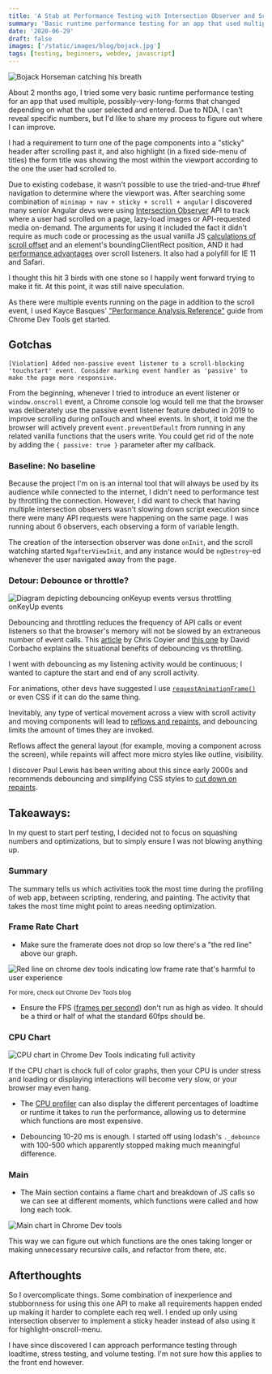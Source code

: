 ```yaml
---
title: 'A Stab at Performance Testing with Intersection Observer and Scroll events'
summary: 'Basic runtime performance testing for an app that used multiple, possibly-very-long-forms'
date: '2020-06-29'
draft: false
images: ['/static/images/blog/bojack.jpg']
tags: [testing, beginners, webdev, javascript]
---
```


![Bojack Horseman catching his breath](/static/images/blog/bojack.jpg)

About 2 months ago, I tried some very basic runtime performance testing for an app that used multiple, possibly-very-long-forms that changed depending on what the user selected and entered. Due to NDA, I can't reveal specific numbers, but I'd like to share my process to figure out where I can improve.

I had a requirement to turn one of the page components into a "sticky" header after scrolling past it, and also highlight (in a fixed side-menu of titles) the form title was showing the most within the viewport according to the one the user had scrolled to.

Due to existing codebase, it wasn't possible to use the tried-and-true #href navigation to determine where the viewport was. After searching some combination of `minimap + nav + sticky + scroll + angular` I discovered many senior Angular devs were using [Intersection Observer](https://developer.mozilla.org/en-US/docs/Web/API/Intersection_Observer_API) API to track where a user had scrolled on a page, lazy-load images or API-requested media on-demand. The arguments for using it included the fact it didn't require as much code or processing as the usual vanilla JS [calculations of scroll offset](https://www.html5rocks.com/en/tutorials/speed/scrolling/) and an element's boundingClientRect position, AND it had [performance advantages](https://itnext.io/1v1-scroll-listener-vs-intersection-observers-469a26ab9eb6) over scroll listeners. It also had a polyfill for IE 11 and Safari.

I thought this hit 3 birds with one stone so I happily went forward trying to make it fit. At this point, it was still naive speculation.

As there were multiple events running on the page in addition to the scroll event, I used Kayce Basques' ["Performance Analysis Reference"](https://developers.google.com/web/tools/chrome-devtools/evaluate-performance/reference) guide from Chrome Dev Tools get started.

## Gotchas

`[Violation] Added non-passive event listener to a scroll-blocking 'touchstart' event. Consider marking event handler as 'passive' to make the page more responsive.`

From the beginning, whenever I tried to introduce an event listener or `window.onscroll` event, a Chrome console log would tell me that the browser was deliberately use the passive event listener feature debuted in 2019 to improve scrolling during onTouch and wheel events. In short, it told me the browser will actively prevent `event.preventDefault` from running in any related vanilla functions that the users write. You could get rid of the note by adding the `{ passive: true }` parameter after my callback.

### Baseline: No baseline

Because the project I'm on is an internal tool that will always be used by its audience while connected to the internet, I didn't need to performance test by throttling the connection. However, I did want to check that having multiple intersection observers wasn't slowing down script execution since there were many API requests were happening on the same page. I was running about 6 observers, each observing a form of variable length.

The creation of the intersection observer was done `onInit`, and the scroll watching started `NgafterViewInit`, and any instance would be `ngDestroy`-ed whenever the user navigated away from the page.

### Detour: Debounce or throttle?

![Diagram depicting debouncing onKeyup events versus throttling onKeyUp events](https://guide.meteor.com/images/throttle-vs-debounce.png)

Debouncing and throttling reduces the frequency of API calls or event listeners so that the browser's memory will not be slowed by an extraneous number of event calls. This [article](https://css-tricks.com/the-difference-between-throttling-and-debouncing/) by Chris Coyier and [this one](https://css-tricks.com/debouncing-throttling-explained-examples/) by David Corbacho explains the situational benefits of debouncing vs throttling.

I went with debouncing as my listening activity would be continuous; I wanted to capture the start and end of any scroll activity.

For animations, other devs have suggested I use [`requestAnimationFrame()`](https://css-tricks.com/using-requestanimationframe/) or even CSS if it can do the same thing.

Inevitably, any type of vertical movement across a view with scroll activity and moving components will lead to [reflows and repaints](https://medium.com/@suhas010/what-the-heck-is-repaint-and-reflow-in-the-browser-b2d0fb980c08), and debouncing limits the amount of times they are invoked.

Reflows affect the general layout (for example, moving a component across the screen), while repaints will affect more micro styles like outline, visibility.

I discover Paul Lewis has been writing about this since early 2000s and recommends debouncing and simplifying CSS styles to [cut down on repaints](https://developers.google.com/web/fundamentals/performance/rendering/simplify-paint-complexity-and-reduce-paint-areas).

## Takeaways:

In my quest to start perf testing, I decided not to focus on squashing numbers and optimizations, but to simply ensure I was not blowing anything up.

### Summary

The summary tells us which activities took the most time during the profiling of web app, between scripting, rendering, and painting. The activity that takes the most time might point to areas needing optimization.

### Frame Rate Chart

- Make sure the framerate does not drop so low there's a "the red line" above our graph.

![Red line on chrome dev tools indicating low frame rate that's harmful to user experience](https://developers.google.com/web/tools/chrome-devtools/evaluate-performance/imgs/fps-chart.svg)

<sub>For more, check out Chrome Dev Tools blog</sub>

- Ensure the FPS ([frames per second](https://developers.google.com/web/tools/chrome-devtools/evaluate-performance#analyze_frames_per_second)) don't run as high as video. It should be a third or half of what the standard 60fps should be.

### CPU Chart

![CPU chart in Chrome Dev Tools indicating full activity](https://developers.google.com/web/tools/chrome-devtools/evaluate-performance/imgs/cpu-summary.svg)

If the CPU chart is chock full of color graphs, then your CPU is under stress and loading or displaying interactions will become very slow, or your browser may even hang.

- The [CPU profiler](https://developers.google.com/web/tools/chrome-devtools/rendering-tools/js-execution) can also display the different percentages of loadtime or runtime it takes to run the performance, allowing us to determine which functions are most expensive.

- Debouncing 10-20 ms is enough. I started off using lodash's `._debounce` with 100-500 which apparently stopped making much meaningful difference.

### Main

- The Main section contains a flame chart and breakdown of JS calls so we can see at different moments, which functions were called and how long each took.

![Main chart in Chrome Dev tools](https://developers.google.com/web/tools/chrome-devtools/evaluate-performance/imgs/main.svg)

This way we can figure out which functions are the ones taking longer or making unnecessary recursive calls, and refactor from there, etc.

## Afterthoughts

So I overcomplicate things. Some combination of inexperience and stubbornness for using this one API to make all requirements happen ended up making it harder to complete each req well. I ended up only using intersection observer to implement a sticky header instead of also using it for highlight-onscroll-menu.

I have since discovered I can approach performance testing through loadtime, stress testing, and volume testing. I'm not sure how this applies to the front end however.
